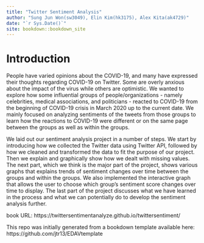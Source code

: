 ```yaml
--- 
title: "Twitter Sentiment Analysis"
author: "Sung Jun Won(sw3049), Elin Kim(hk3175), Alex Kita(ak4729)"
date: "`r Sys.Date()`"
site: bookdown::bookdown_site
---
```


# Introduction

People have varied opinions about the COVID-19, and many have expressed their thoughts regarding COVID-19 on Twitter. Some are overly anxious about the impact of the virus while others are optimistic. We wanted to explore how some influential groups of people/organizations - namely celebrities, medical associations, and politicians - reacted to COVID-19 from the beginning of COVID-19 crisis in March 2020 up to the current date. We mainly focused on analyzing sentiments of the tweets from those groups to learn how the reactions to COVID-19 were different or on the same page between the groups as well as within the groups.

We laid out our sentiment analysis project in a number of steps. We start by introducing how we collected the Twitter data using Twitter API, followed by how we cleaned and transformed the data to fit the purpose of our project. Then we explain and graphically show how we dealt with missing values. The next part, which we think is the major part of the project, shows various graphs that explains trends of sentiment changes over time between the groups and within the groups. We also implemented the interactive graph that allows the user to choose which group's sentiment score changes over time to display. The last part of the project discusses what we have learned in the process and what we can potentially do to develop the sentiment analysis further. 

book URL: https://twittersentimentanalyze.github.io/twittersentiment/

This repo was initially generated from a bookdown template available here: https://github.com/jtr13/EDAVtemplate